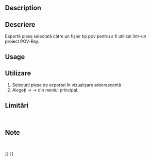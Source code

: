 <languages/>

{{Docnav
|[[Raytracing_WriteCamera|Export camera to povray]]
|
|[[Raytracing_Workbench|Raytracing]]
|IconL=Raytracing_WriteCamera.svg
|IconR=
|IconC=Workbench_Raytracing.svg
}}

<div class="mw-translate-fuzzy">
{{GuiCommand/ro
|Name=Raytracing WritePart
|Name/ro=Raytracing WritePart
|MenuLocation=Raytracing → Part
|Workbenches=[[Raytracing Workbench/ro|Raytracing]]
|Shortcut=
|SeeAlso=
}}
</div>

==Description==

<div class="mw-translate-fuzzy">
==Descriere==
Exportă piesa selectată către un fișier tip pov pentru a fi utilizat într-un proiect POV-Ray.
</div>

==Usage==

<div class="mw-translate-fuzzy">
==Utilizare==
#Selectați piesa de exportat în vizualizare arborescentă 
#Alegeți {{KEY| Raytracing}}  →  {{KEY| Utilities}}  →{{KEY|[[Image:Raytracing_WritePart.svg|32px]] Export part to POV-Ray}}  din meniul principal.
</div>

<span id="Limitations"></span>
==Limitări==
<br />


<span id="Notes"></span>
==Note==
<br />


{{Docnav
|[[Raytracing_WriteCamera|Export camera to povray]]
|
|[[Raytracing_Workbench|Raytracing]]
|IconL=Raytracing_WriteCamera.svg
|IconR=
|IconC=Workbench_Raytracing.svg
}}

{{Raytracing_Tools_navi{{#translation:}}}}
{{Userdocnavi{{#translation:}}}}